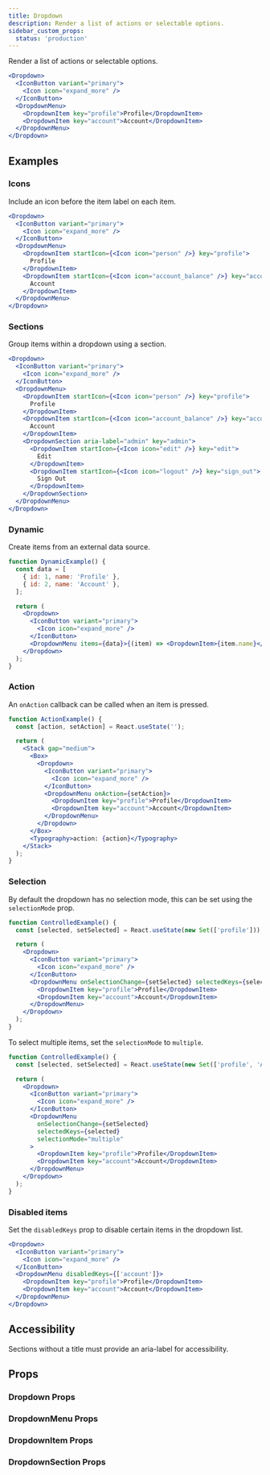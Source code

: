 ```yaml
---
title: Dropdown
description: Render a list of actions or selectable options.
sidebar_custom_props:
  status: 'production'
---
```


Render a list of actions or selectable options.

```jsx live
<Dropdown>
  <IconButton variant="primary">
    <Icon icon="expand_more" />
  </IconButton>
  <DropdownMenu>
    <DropdownItem key="profile">Profile</DropdownItem>
    <DropdownItem key="account">Account</DropdownItem>
  </DropdownMenu>
</Dropdown>
```

## Examples

### Icons

Include an icon before the item label on each item.

```jsx live
<Dropdown>
  <IconButton variant="primary">
    <Icon icon="expand_more" />
  </IconButton>
  <DropdownMenu>
    <DropdownItem startIcon={<Icon icon="person" />} key="profile">
      Profile
    </DropdownItem>
    <DropdownItem startIcon={<Icon icon="account_balance" />} key="account">
      Account
    </DropdownItem>
  </DropdownMenu>
</Dropdown>
```

### Sections

Group items within a dropdown using a section.

```jsx live
<Dropdown>
  <IconButton variant="primary">
    <Icon icon="expand_more" />
  </IconButton>
  <DropdownMenu>
    <DropdownItem startIcon={<Icon icon="person" />} key="profile">
      Profile
    </DropdownItem>
    <DropdownItem startIcon={<Icon icon="account_balance" />} key="account">
      Account
    </DropdownItem>
    <DropdownSection aria-label="admin" key="admin">
      <DropdownItem startIcon={<Icon icon="edit" />} key="edit">
        Edit
      </DropdownItem>
      <DropdownItem startIcon={<Icon icon="logout" />} key="sign_out">
        Sign Out
      </DropdownItem>
    </DropdownSection>
  </DropdownMenu>
</Dropdown>
```

### Dynamic

Create items from an external data source.

```jsx live
function DynamicExample() {
  const data = [
    { id: 1, name: 'Profile' },
    { id: 2, name: 'Account' },
  ];

  return (
    <Dropdown>
      <IconButton variant="primary">
        <Icon icon="expand_more" />
      </IconButton>
      <DropdownMenu items={data}>{(item) => <DropdownItem>{item.name}</DropdownItem>}</DropdownMenu>
    </Dropdown>
  );
}
```

### Action

An `onAction` callback can be called when an item is pressed.

```jsx live
function ActionExample() {
  const [action, setAction] = React.useState('');

  return (
    <Stack gap="medium">
      <Box>
        <Dropdown>
          <IconButton variant="primary">
            <Icon icon="expand_more" />
          </IconButton>
          <DropdownMenu onAction={setAction}>
            <DropdownItem key="profile">Profile</DropdownItem>
            <DropdownItem key="account">Account</DropdownItem>
          </DropdownMenu>
        </Dropdown>
      </Box>
      <Typography>action: {action}</Typography>
    </Stack>
  );
}
```

### Selection

By default the dropdown has no selection mode, this can be set using the `selectionMode` prop.

```jsx live
function ControlledExample() {
  const [selected, setSelected] = React.useState(new Set(['profile']));

  return (
    <Dropdown>
      <IconButton variant="primary">
        <Icon icon="expand_more" />
      </IconButton>
      <DropdownMenu onSelectionChange={setSelected} selectedKeys={selected} selectionMode="single">
        <DropdownItem key="profile">Profile</DropdownItem>
        <DropdownItem key="account">Account</DropdownItem>
      </DropdownMenu>
    </Dropdown>
  );
}
```

To select multiple items, set the `selectionMode` to `multiple`.

```jsx live
function ControlledExample() {
  const [selected, setSelected] = React.useState(new Set(['profile', 'Account']));

  return (
    <Dropdown>
      <IconButton variant="primary">
        <Icon icon="expand_more" />
      </IconButton>
      <DropdownMenu
        onSelectionChange={setSelected}
        selectedKeys={selected}
        selectionMode="multiple"
      >
        <DropdownItem key="profile">Profile</DropdownItem>
        <DropdownItem key="account">Account</DropdownItem>
      </DropdownMenu>
    </Dropdown>
  );
}
```

### Disabled items

Set the `disabledKeys` prop to disable certain items in the dropdown list.

```jsx live
<Dropdown>
  <IconButton variant="primary">
    <Icon icon="expand_more" />
  </IconButton>
  <DropdownMenu disabledKeys={['account']}>
    <DropdownItem key="profile">Profile</DropdownItem>
    <DropdownItem key="account">Account</DropdownItem>
  </DropdownMenu>
</Dropdown>
```

## Accessibility

Sections without a title must provide an aria-label for accessibility.

## Props

### Dropdown Props

<PropsTable component="Dropdown" />

### DropdownMenu Props

<PropsTable component="DropdownMenu" />

### DropdownItem Props

<PropsTable component="DropdownItem" />

### DropdownSection Props

<PropsTable component="DropdownSection" />
